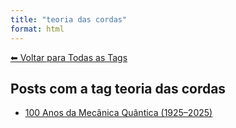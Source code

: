 ```yaml
---
title: "teoria das cordas"
format: html
---
```


[⬅ Voltar para Todas as Tags](../tags.qmd)

## Posts com a tag **teoria das cordas**

- [100 Anos da Mecânica Quântica (1925–2025)](/posts/fisica/100-anos-mecanica-quantica.html)
